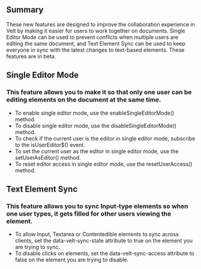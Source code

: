
## Summary
These new features are designed to improve the collaboration experience in Velt by making it easier for users to work together on documents. Single Editor Mode can be used to prevent conflicts when multiple users are editing the same document, and Text Element Sync can be used to keep everyone in sync with the latest changes to text-based elements. These features are in beta.

## Single Editor Mode

### This feature allows you to make it so that only one user can be editing elements on the document at the same time.
- To enable single editor mode, use the enableSingleEditorMode() method.
- To disable single editor mode, use the disableSingleEditorMode() method.
- To check if the current user is the editor in single editor mode, subscribe to the isUserEditor$() event.
- To set the current user as the editor in single editor mode, use the setUserAsEditor() method.
- To reset editor access in single editor mode, use the resetUserAccess() method.

## Text Element Sync

### This feature allows you to sync Input-type elements so when one user types, it gets filled for other users viewing the element.
- To allow Input, Textarea or Contentedible elements to sync across clients, set the data-velt-sync-state attribute to true on the element you are trying to sync.
- To disable clicks on elements, set the data-velt-sync-access attribute to false on the element you are trying to disable.
